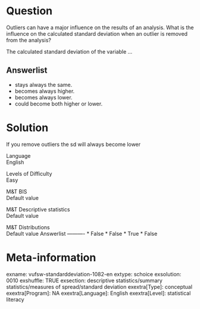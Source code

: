 Question
========
Outliers can have a major influence on the results of an analysis. What
is the influence on the calculated standard deviation when an outlier is
removed from the analysis?  
  
The calculated standard deviation of the variable ...

Answerlist
----------
* stays always the same.
* becomes always higher.
* becomes always lower.
* could become both higher or lower.

Solution
========





If you remove outliers the sd will always become lower





Language  
English

Levels of Difficulty  
Easy

M&T BIS  
Default value

M&T Descriptive statistics  
Default value

M&T Distributions  
Default value
Answerlist
----------
* False
* False
* True
* False

Meta-information
================
exname: vufsw-standarddeviation-1082-en
extype: schoice
exsolution: 0010
exshuffle: TRUE
exsection: descriptive statistics/summary statistics/measures of spread/standard deviation
exextra[Type]: conceptual
exextra[Program]: NA
exextra[Language]: English
exextra[Level]: statistical literacy

